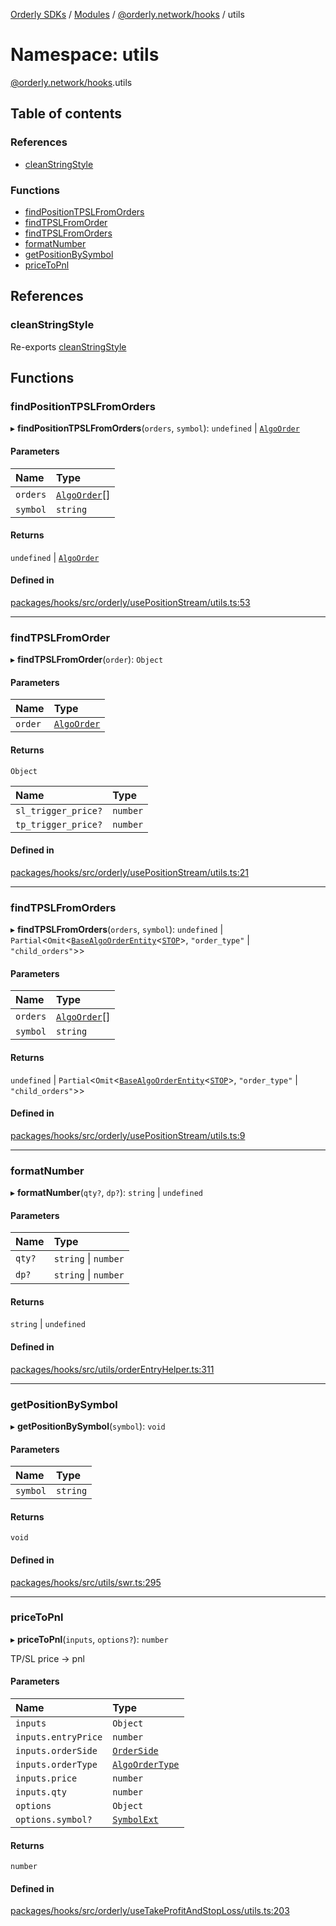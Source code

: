 [Orderly SDKs](/sdks/tech-doc/README) / [Modules](/sdks/tech-doc/modules) / [@orderly.network/hooks](/sdks/tech-doc/modules/orderly_network_hooks) / utils

# Namespace: utils

[@orderly.network/hooks](/sdks/tech-doc/modules/orderly_network_hooks).utils

## Table of contents

### References

- [cleanStringStyle](/sdks/tech-doc/modules/orderly_network_hooks.utils#cleanstringstyle)

### Functions

- [findPositionTPSLFromOrders](/sdks/tech-doc/modules/orderly_network_hooks.utils#findpositiontpslfromorders)
- [findTPSLFromOrder](/sdks/tech-doc/modules/orderly_network_hooks.utils#findtpslfromorder)
- [findTPSLFromOrders](/sdks/tech-doc/modules/orderly_network_hooks.utils#findtpslfromorders)
- [formatNumber](/sdks/tech-doc/modules/orderly_network_hooks.utils#formatnumber)
- [getPositionBySymbol](/sdks/tech-doc/modules/orderly_network_hooks.utils#getpositionbysymbol)
- [priceToPnl](/sdks/tech-doc/modules/orderly_network_hooks.utils#pricetopnl)

## References

### cleanStringStyle

Re-exports [cleanStringStyle](/sdks/tech-doc/modules/orderly_network_hooks#cleanstringstyle)

## Functions

### findPositionTPSLFromOrders

▸ **findPositionTPSLFromOrders**(`orders`, `symbol`): `undefined` \| [`AlgoOrder`](/sdks/tech-doc/interfaces/orderly_network_types.API.AlgoOrder)

#### Parameters

| Name | Type |
| :------ | :------ |
| `orders` | [`AlgoOrder`](/sdks/tech-doc/interfaces/orderly_network_types.API.AlgoOrder)[] |
| `symbol` | `string` |

#### Returns

`undefined` \| [`AlgoOrder`](/sdks/tech-doc/interfaces/orderly_network_types.API.AlgoOrder)

#### Defined in

[packages/hooks/src/orderly/usePositionStream/utils.ts:53](https://github.com/OrderlyNetwork/js-sdk/blob/b90fff4/packages/hooks/src/orderly/usePositionStream/utils.ts#L53)

___

### findTPSLFromOrder

▸ **findTPSLFromOrder**(`order`): `Object`

#### Parameters

| Name | Type |
| :------ | :------ |
| `order` | [`AlgoOrder`](../interfaces/orderly_network_types.API.AlgoOrder) |

#### Returns

`Object`

| Name | Type |
| :------ | :------ |
| `sl_trigger_price?` | `number` |
| `tp_trigger_price?` | `number` |

#### Defined in

[packages/hooks/src/orderly/usePositionStream/utils.ts:21](https://github.com/OrderlyNetwork/js-sdk/blob/b90fff4/packages/hooks/src/orderly/usePositionStream/utils.ts#L21)

___

### findTPSLFromOrders

▸ **findTPSLFromOrders**(`orders`, `symbol`): `undefined` \| `Partial`\<`Omit`\<[`BaseAlgoOrderEntity`](../interfaces/orderly_network_types.BaseAlgoOrderEntity)\<[`STOP`](../enums/orderly_network_types.AlgoOrderRootType#stop)\>, ``"order_type"`` \| ``"child_orders"``\>\>

#### Parameters

| Name | Type |
| :------ | :------ |
| `orders` | [`AlgoOrder`](../interfaces/orderly_network_types.API.AlgoOrder)[] |
| `symbol` | `string` |

#### Returns

`undefined` \| `Partial`\<`Omit`\<[`BaseAlgoOrderEntity`](../interfaces/orderly_network_types.BaseAlgoOrderEntity)\<[`STOP`](../enums/orderly_network_types.AlgoOrderRootType#stop)\>, ``"order_type"`` \| ``"child_orders"``\>\>

#### Defined in

[packages/hooks/src/orderly/usePositionStream/utils.ts:9](https://github.com/OrderlyNetwork/js-sdk/blob/b90fff4/packages/hooks/src/orderly/usePositionStream/utils.ts#L9)

___

### formatNumber

▸ **formatNumber**(`qty?`, `dp?`): `string` \| `undefined`

#### Parameters

| Name | Type |
| :------ | :------ |
| `qty?` | `string` \| `number` |
| `dp?` | `string` \| `number` |

#### Returns

`string` \| `undefined`

#### Defined in

[packages/hooks/src/utils/orderEntryHelper.ts:311](https://github.com/OrderlyNetwork/js-sdk/blob/b90fff4/packages/hooks/src/utils/orderEntryHelper.ts#L311)

___

### getPositionBySymbol

▸ **getPositionBySymbol**(`symbol`): `void`

#### Parameters

| Name | Type |
| :------ | :------ |
| `symbol` | `string` |

#### Returns

`void`

#### Defined in

[packages/hooks/src/utils/swr.ts:295](https://github.com/OrderlyNetwork/js-sdk/blob/b90fff4/packages/hooks/src/utils/swr.ts#L295)

___

### priceToPnl

▸ **priceToPnl**(`inputs`, `options?`): `number`

TP/SL price -> pnl

#### Parameters

| Name | Type |
| :------ | :------ |
| `inputs` | `Object` |
| `inputs.entryPrice` | `number` |
| `inputs.orderSide` | [`OrderSide`](../enums/orderly_network_types.OrderSide) |
| `inputs.orderType` | [`AlgoOrderType`](../enums/orderly_network_types.AlgoOrderType) |
| `inputs.price` | `number` |
| `inputs.qty` | `number` |
| `options` | `Object` |
| `options.symbol?` | [`SymbolExt`](../interfaces/orderly_network_types.API.SymbolExt) |

#### Returns

`number`

#### Defined in

[packages/hooks/src/orderly/useTakeProfitAndStopLoss/utils.ts:203](https://github.com/OrderlyNetwork/js-sdk/blob/b90fff4/packages/hooks/src/orderly/useTakeProfitAndStopLoss/utils.ts#L203)
